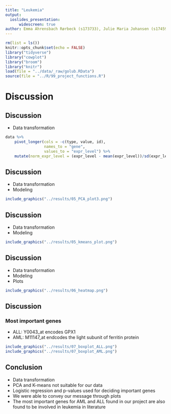 ```yaml
---
title: "Leukemia"
output: 
  ioslides_presentation:
      widescreen: true
author: Emma Ahrensbach Rørbeck (s173733), Julie Maria Johansen (s174595), Simone Majken Stegenborg-Grathwohl (s174596) and Charlotte Würtzen (s174564)
--- 
```


<style>
.forceBreak { -webkit-column-break-after: always; break-after: column; }
</style>

```r
rm(list = ls())
knitr::opts_chunk$set(echo = FALSE)
library("tidyverse")
library("cowplot")
library("broom")
library("knitr")
load(file = "../data/_raw/golub.RData")
source(file = "../R/99_project_functions.R")
```

<style>
.forceBreak { -webkit-column-break-after: always; break-after: column; }
</style>

# Discussion 
## Discussion
- Data transformation
```r
data %>% 
    pivot_longer(cols = -c(type, value, id),
                 names_to = "gene", 
                 values_to = "expr_level") %>% 
    mutate(norm_expr_level = (expr_level - mean(expr_level))/sd(expr_level))
```


## Discussion
- Data transformation
- Modeling 
<p class="forceBreak"></p>
```r
include_graphics("../results/05_PCA_plot3.png")
```

## Discussion
- Data transformation
- Modeling 
<p class="forceBreak"></p>
```r
include_graphics("../results/05_kmeans_plot.png")
```

## Discussion
- Data transformation
- Modeling 
- Plots 
<p class="forceBreak"></p>
```r
include_graphics("../results/06_heatmap.png")
```

## Discussion

### Most important genes 
- ALL: Y0043_at encodes GPX1
- AML: M11147_at endcodes the light subunit of ferritin protein

<p class="forceBreak"></p>
```r
include_graphics("../results/07_boxplot_ALL.png")
include_graphics("../results/07_boxplot_AML.png")
```

## Conclusion
- Data transformation 
- PCA and K-means not suitable for our data
- Logistic regression and p-values used for deciding important genes
- We were able to convey our message through plots 
- The most important genes for AML and ALL found in our project are also found to be involved in leukemia in literature 





